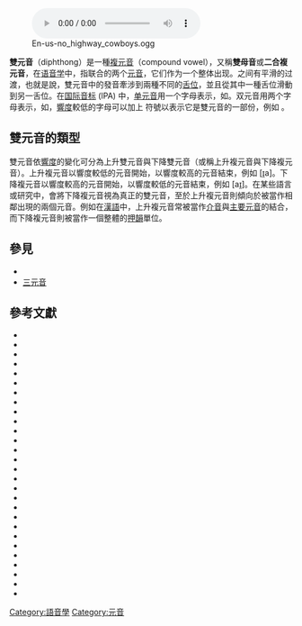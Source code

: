 {{NoteTA|G1=Linguistics}}
{{For|拼字時兩個一組的元音字母，且通常不分別發成兩個元音的情況|二合字母}}
{{IPA notice}}
[[File:En-us-no_highway_cowboys.ogg|thumb]]

'''雙元音'''（diphthong）是一種[[複元音|複元音]]（compound vowel），又稱'''雙母音'''或'''二合複元音'''，在[[语音学|语音学]]中，指联合的两个[[元音|元音]]，它们作为一个整体出现。之间有平滑的过渡，也就是說，雙元音中的發音牽涉到兩種不同的[[舌位|舌位]]，並且從其中一種舌位滑動到另一舌位。在[[国际音标|国际音标]] (IPA) 中，[[单元音|单元音]]用一个字母表示，如{{IPA|[ʌ]}}。双元音用两个字母表示，如{{IPA|[aɪ]}}，[[響度|響度]]較低的字母可以加上 {{IPA|  ̯}} 符號以表示它是雙元音的一部份，例如 {{IPA|[aɪ̯]}}。

== 雙元音的類型 ==
雙元音依[[響度|響度]]的變化可分為上升雙元音與下降雙元音（或稱上升複元音與下降複元音）。上升複元音以響度較低的元音開始，以響度較高的元音結束，例如 [ɪ̯a]。下降複元音以響度較高的元音開始，以響度較低的元音結束，例如 [aɪ̯]。在某些語言或研究中，會將下降複元音視為真正的雙元音，至於上升複元音則傾向於被當作相鄰出現的兩個元音。例如在[[漢語|漢語]]中，上升複元音常被當作[[介音|介音]]與[[主要元音|主要元音]]的結合，而下降複元音則被當作一個整體的[[押韻|押韻]]單位。

== 參見 ==
{{wiktionary|diphthong}}
* {{le|音位變異|Phonemic differentiation}}
* [[三元音|三元音]]

== 參考文獻 ==
{{refbegin|2}}
* {{citation
|last=Birbosa
|first=Plínio A.
|last2=Albano
|first2=Eleonora C.
|year= 2004
|title=Brazilian Portuguese
|journal=Journal of the International Phonetic Association
|volume=34
|issue=2
|pages=227–232
|doi=10.1017/S0025100304001756
}}
*{{citation
|doi=10.1017/S0025100305002148
|last=Bertinetto
|first=Pier Marco
|last2=Loporcaro
|first2=Michele
|year=2005
|title=The sound pattern of Standard Italian, as compared with the varieties spoken in Florence, Milan and Rome
|journal=Journal of the International Phonetic Association
|volume=35
|issue=2
|pages=131–151
}}
*{{Citation
|last=Borg
|first=Albert J.
|last2=Azzopardi-Alexander
|first2=Marie
|title=Maltese
|year=1997
|publisher=Routledge
|isbn=0-415-02243-6
}}
*{{citation
|last=Carbonell
|first=Joan F.
|last2=Llisterri
|first2=Joaquim
|year=1992
|title=Catalan
|journal=Journal of the International Phonetic Association
|volume=22
|issue=1-2
|pages=53–56
|doi=10.1017/S0025100300004618
}}
*{{Citation
|last=Chițoran
|first=Ioana
|year=2001
|title=The Phonology of Romanian: A Constraint-based Approach
|place=Berlin & New York
|publisher=Mouton de Gruyter
|isbn=3-11-016766-2
}}
*{{citation
|last=Chițoran
|first=Ioana
|year=2002a
|title=A perception-production study of Romanian diphthongs and glide-vowel sequences
|journal=Journal of the International Phonetic Association
|volume=32
|issue=2
|pages=203–222
|doi=10.1017/S0025100302001044
}}
*{{citation
|last=Chițoran
|first=Ioana
|year=2002b
|title=The phonology and morphology of Romanian diphthongization
|journal=Probus
|volume=14
|issue=2
|pages=205–246
|doi=10.1515/prbs.2002.009
}}
* {{citation
|last=Cruz-Ferreira
|first=Madalena
|year= 1995
|title=European Portuguese
|journal=Journal of the International Phonetic Association
|volume=25
|issue=2
|pages=90–94
|doi=10.1017/S0025100300005223
}}
* {{citation
|last=Faria
|first=Arlo
|year= 2003
|title=Applied Phonetics: Portuguese Text-to-Speech
|id = {{citeseerx|10.1.1.134.8785}}
|publisher= University of California, Berkeley
}}
* {{citation
|last=Gussenhoven
|first=Carlos
|year= 1992
|title=Dutch
|journal=Journal of the International Phonetic Association
|volume=22
|issue=2
|pages=45–47
|doi=10.1017/S002510030000459X
}}
*{{citation
|last1=Kaye
|first1=Jonathan
|last2=Lowenstamm
|first2=Jean
|editor1-last=Dell
|editor1-first=François
|editor2-last=Vergnaud
|editor2-first=Jean-Roger
|editor3-last=Hirst
|editor3-first=Daniel
|year=1984
|chapter=De la syllabicité
|title=La forme sonore du langage
|place=Paris
|publisher=Hermann
|url=http://books.google.com/books?id=nmdiAAAAMAAJ&q=La+forme+sonore+du+langage&dq=La+forme+sonore+du+langage&hl=en&sa=X&ei=OuqpUvHjM8u4kQff7YGICw&ved=0CC8Q6AEwAA
|pages=123–159
|accessdate=2016-10-22
|archive-date=2014-01-07
|archive-url=https://web.archive.org/web/20140107164905/http://books.google.com/books?id=nmdiAAAAMAAJ&q=La+forme+sonore+du+langage&dq=La+forme+sonore+du+langage&hl=en&sa=X&ei=OuqpUvHjM8u4kQff7YGICw&ved=0CC8Q6AEwAA
|dead-url=no
}}
*{{citation
|last=Kleine
|first=Ane
|year=2003
|title=Standard Yiddish
|journal=Journal of the International Phonetic Association
|volume=33
|issue=2
|pages=261–265
|doi=10.1017/S0025100303001385
}}
* {{citation
|last=Kohler
|first=Klaus J.
|year=1999
|chapter=German
|title=Handbook of the International Phonetic Association: A guide to the use of the International Phonetic Alphabet
|place=Cambridge
|publisher=Cambridge University Press
|pages=86–89
|isbn=0-521-65236-7
|doi=10.1017/S0025100300004874
}}
*{{Citation
|last1=Krech
|first1=Eva Maria
|last2=Stötzer
|first2=Ursula
|year=1982
|title=Großes Wörterbuch der deutschen Aussprache
|location=Leipzig
|publisher=VEB Bibliographisches Institut
|isbn=978-3323001404
}}
*{{citation
|last = Martínez-Celdrán
|first= Eugenio
|last2 = Fernández-Planas
|first2= Ana Ma.
|last3 = Carrera-Sabaté
|first3 = Josefina
|year= 2003
|title=Castilian Spanish
|journal=Journal of the International Phonetic Association
|volume=33
|issue=2
|pages=255–259
|doi = 10.1017/S0025100303001373
}}
* {{cite book
|last=Mangold
|first=Max
|title=Das Aussprachewörterbuch
|language=de
|year=1990
|publisher=Dudenverlag
|edition=3rd
|isbn=3-411-20916-X
}}
*{{Citation
|last=Mascaró
|first=Joan
|title=Catalan Phonology and the Phonological Cycle
|year=1976
|publisher=Massachusetts Institute of Technology
|format=Doctoral thesis
|deadurl=no
|accessdate=12 December 2013
|url=http://books.google.com/books?id=ruNCAAAAIAAJ&q=Catalan+Phonology+and+the+Phonological+Cycle&dq=Catalan+Phonology+and+the+Phonological+Cycle&hl=en&sa=X&ei=yeqpUtKKCc3okAfM14GYBw&ved=0CC8Q6AEwAA
|archive-date=2014-01-07
|archive-url=https://web.archive.org/web/20140107164938/http://books.google.com/books?id=ruNCAAAAIAAJ&q=Catalan+Phonology+and+the+Phonological+Cycle&dq=Catalan+Phonology+and+the+Phonological+Cycle&hl=en&sa=X&ei=yeqpUtKKCc3okAfM14GYBw&ved=0CC8Q6AEwAA
}}
*{{Citation
|last1=Meinhold
|first1=Gottfried
|last2=Stock
|first2=Eberhard
|year=1980
|title=Phonologie der deutschen Gegenwartssprache
|location=Lepzig
|publisher=VEB Bibliographisches Institut
}}
*{{citation
|last=Peters
|first=Jörg
|year=2010
|title=The Flemish–Brabant dialect of Orsmaal–Gussenhoven
|journal=Journal of the International Phonetic Association
|volume=40
|issue=2
|pages=239–246
|doi=10.1017/S0025100310000083
}}
*{{citation
|last = Roach
|first= Peter
|year= 2004
|title=British English: Received Pronunciation
|journal=Journal of the International Phonetic Association
|volume=34
|issue=2
|pages=239–245
|doi = 10.1017/S0025100304001768
}}
*{{citation
|doi=10.1016/j.lingua.2007.10.002
|last=Padgett
|first=Jaye
|year=2007
|title=Glides, Vowels, and Features
|journal=Lingua
|volume=118
|issue=12
|pages=1937–1955
}}
* {{citation
|last=Schane
|first=Sanford
|chapter=Diphthongization in Particle Phonology
|year=1995
|editor-last=Goldsmith
|editor-first=John A.
|title=The Handbook of Phonological Theory
|series=Blackwell Handbooks in Linguistics
|publisher=Blackwell
|pages=586–608
}}
* {{citation
|last=Tingsabadh
|first=M.R. Kalaya
|last2=Abramson
|first2=Arthur
|year=1993
|title=Thai
|journal=Journal of the International Phonetic Association
|volume=23
|issue=1
|pages=24–28
|doi=10.1017/S0025100300004746
}}
* {{Citation
|last=Tröster-Mutz
|first=Stefan
|year=2011
|title=Variation of vowel length in German
|location=Groningen
|url=http://www.home.uni-osnabrueck.de/stroestermut/troester-mutz_tabudag_2011.pdf
|accessdate=2016-10-22
|archive-date=2016-03-04
|archive-url=https://web.archive.org/web/20160304092842/http://www.home.uni-osnabrueck.de/stroestermut/troester-mutz_tabudag_2011.pdf
|dead-url=no
}}
* {{citation
|last=Verhoeven
|first=Jo
|year=2005
|title=Belgian Standard Dutch
|journal=Journal of the International Phonetic Association
|volume=35
|issue=2
|pages=243–247
|doi=10.1017/S0025100305002173
|url=http://journals.cambridge.org/action/displayAbstract?fromPage=online&aid=359174
|deadurl=no
|accessdate=12 December 2013
|archive-date=2013-12-16
|archive-url=https://web.archive.org/web/20131216042624/http://journals.cambridge.org/action/displayAbstract?fromPage=online&aid=359174
}}
* {{citation
|last=Verhoeven
|first=Jo
|year= 2007
|title=The Belgian Limburg dialect of Hamont
|journal=Journal of the International Phonetic Association
|volume=37
|issue=2
|pages=219–225
|doi=10.1017/S0025100307002940
}}
* {{citation
|last=Verhoeven
|first=Jo
|last2=Van Bael
|first2=C.
|year= 2002
|title=Akoestische kenmerken van de Nederlandse klinkers in drie Vlaamse regio’s
|journal=Taal en Tongval
|volume=54
|pages=1–23
}}
* {{Citation
|last=Wiese
|first=Richard
|year=1996
|title=The Phonology of German
|place=Oxford
|publisher=Oxford University Press
|ISBN=0-19-824040-6
}}

{{refend}}


[[Category:語音學|Category:語音學]]
[[Category:元音|Category:元音]]